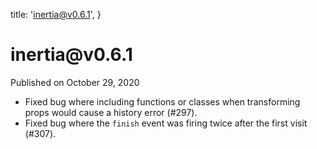 
  title: 'inertia@v0.6.1',
}

<h1>inertia@v0.6.1</h1>

<div className="-mt-8 mb-12 text-base font-medium text-gray-600">Published on October 29, 2020</div>

- Fixed bug where including functions or classes when transforming props would cause a history error (#297).
- Fixed bug where the `finish` event was firing twice after the first visit (#307).
